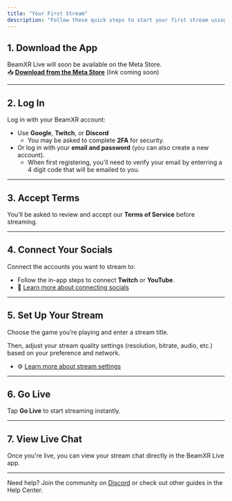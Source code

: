 ```yaml
---
title: "Your First Stream"
description: "Follow these quick steps to start your first stream using BeamXR Live."
---
```


## 1. Download the App

BeamXR Live will soon be available on the Meta Store.\
📥 [**Download from the Meta Store**](#) (link coming soon)

---

## 2. Log In

Log in with your BeamXR account:

- Use **Google**, **Twitch**, or **Discord**
  - You may be asked to complete **2FA** for security.
- Or log in with your **email and password** (you can also create a new account).
  - When first registering, you'll need to verify your email by enterring a 4 digit code that will be emailed to you. 

---

## 3. Accept Terms

You’ll be asked to review and accept our **Terms of Service** before streaming.

---

## 4. Connect Your Socials

Connect the accounts you want to stream to:

- Follow the in-app steps to connect **Twitch** or **YouTube**.
- 📘 [Learn more about connecting socials](../getting-started/social-connections)

---

## 5. Set Up Your Stream

Choose the game you’re playing and enter a stream title.

Then, adjust your stream quality settings (resolution, bitrate, audio, etc.) based on your preference and network.

- ⚙️ [Learn more about stream settings](../getting-started/streaming-settings)

---

## 6. Go Live

Tap **Go Live** to start streaming instantly.

---

## 7. View Live Chat

Once you're live, you can view your stream chat directly in the BeamXR Live app.

---

Need help? Join the community on [Discord](https://discord.gg/beamxr) or check out other guides in the Help Center.